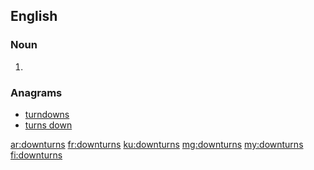 ==English==

===Noun===
{{head|en|plural}}

# {{plural of|downturn|lang=en}}

===Anagrams===
* [[turndowns#English|turndowns]]
* [[turns down#English|turns down]]

[[ar:downturns]]
[[fr:downturns]]
[[ku:downturns]]
[[mg:downturns]]
[[my:downturns]]
[[fi:downturns]]